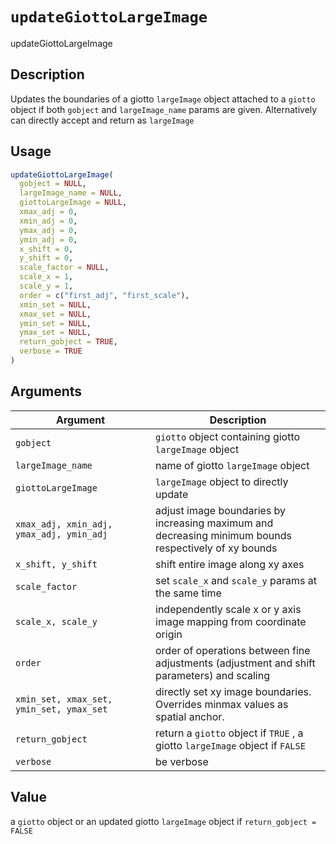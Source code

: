 # `updateGiottoLargeImage`

updateGiottoLargeImage


## Description

Updates the boundaries of a giotto `largeImage` object attached to
 a `giotto` object if both `gobject` and `largeImage_name` params
 are given. Alternatively can directly accept and return as `largeImage`


## Usage

```r
updateGiottoLargeImage(
  gobject = NULL,
  largeImage_name = NULL,
  giottoLargeImage = NULL,
  xmax_adj = 0,
  xmin_adj = 0,
  ymax_adj = 0,
  ymin_adj = 0,
  x_shift = 0,
  y_shift = 0,
  scale_factor = NULL,
  scale_x = 1,
  scale_y = 1,
  order = c("first_adj", "first_scale"),
  xmin_set = NULL,
  xmax_set = NULL,
  ymin_set = NULL,
  ymax_set = NULL,
  return_gobject = TRUE,
  verbose = TRUE
)
```


## Arguments

Argument      |Description
------------- |----------------
`gobject`     |     `giotto` object containing giotto `largeImage` object
`largeImage_name`     |     name of giotto `largeImage` object
`giottoLargeImage`     |     `largeImage` object to directly update
`xmax_adj, xmin_adj, ymax_adj, ymin_adj`     |     adjust image boundaries by increasing maximum and decreasing minimum bounds respectively of xy bounds
`x_shift, y_shift`     |     shift entire image along xy axes
`scale_factor`     |     set `scale_x` and `scale_y` params at the same time
`scale_x, scale_y`     |     independently scale x or y axis image mapping from coordinate origin
`order`     |     order of operations between fine adjustments (adjustment and shift parameters) and scaling
`xmin_set, xmax_set, ymin_set, ymax_set`     |     directly set xy image boundaries. Overrides minmax values as spatial anchor.
`return_gobject`     |     return a `giotto` object if `TRUE` , a giotto `largeImage` object if `FALSE`
`verbose`     |     be verbose


## Value

a `giotto` object or an updated giotto `largeImage` object if
  `return_gobject = FALSE`


